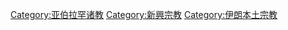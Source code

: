 {{Cat main|巴比教}}

[[Category:亚伯拉罕诸教|Category:亚伯拉罕诸教]]
[[Category:新興宗教|Category:新興宗教]]
[[Category:伊朗本土宗教|Category:伊朗本土宗教]]